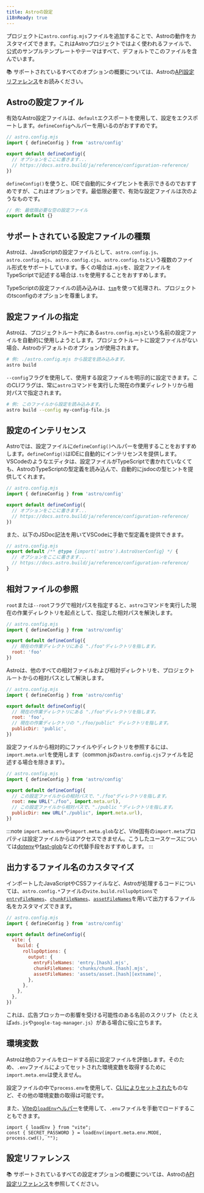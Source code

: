 ```yaml
---
title: Astroの設定
i18nReady: true
---
```


プロジェクトに`astro.config.mjs`ファイルを追加することで、Astroの動作をカスタマイズできます。これはAstroプロジェクトではよく使われるファイルで、公式のサンプルテンプレートやテーマはすべて、デフォルトでこのファイルを含んでいます。

📚 サポートされているすべてのオプションの概要については、Astroの[API設定リファレンス](/ja/reference/configuration-reference/)をお読みください。

## Astroの設定ファイル

有効なAstro設定ファイルは、`default`エクスポートを使用して、設定をエクスポートします。`defineConfig`ヘルパーを用いるのがおすすめです。

```js
// astro.config.mjs
import { defineConfig } from 'astro/config'

export default defineConfig({
  // オプションをここに書きます...
  // https://docs.astro.build/ja/reference/configuration-reference/
})
```

`defineConfig()`を使うと、IDEで自動的にタイプヒントを表示できるのでおすすめですが、これはオプションです。最低限必要で、有効な設定ファイルは次のようなものです。

```js title="astro.config.mjs"
// 例: 最低限必要な空の設定ファイル
export default {}
```

## サポートされている設定ファイルの種類

Astroは、JavaScriptの設定ファイルとして、`astro.config.js`、`astro.config.mjs`、`astro.config.cjs`、`astro.config.ts`という複数のファイル形式をサポートしています。多くの場合は`.mjs`を、設定ファイルをTypeScriptで記述する場合は`.ts`を使用することをおすすめします。

TypeScriptの設定ファイルの読み込みは、[`tsm`](https://github.com/lukeed/tsm)を使って処理され、プロジェクトのtsconfigのオプションを尊重します。
## 設定ファイルの指定

Astroは、プロジェクトルート内にある`astro.config.mjs`という名前の設定ファイルを自動的に使用しようとします。プロジェクトルートに設定ファイルがない場合、Astroのデフォルトのオプションが使用されます。

```bash
# 例: ./astro.config.mjs から設定を読み込みます。 
astro build
```

`--config`フラグを使用して、使用する設定ファイルを明示的に設定できます。このCLIフラグは、常に`astro`コマンドを実行した現在の作業ディレクトリから相対パスで指定されます。

```bash
# 例: このファイルから設定を読み込みます。
astro build --config my-config-file.js
```

## 設定のインテリセンス

Astroでは、設定ファイルに`defineConfig()`ヘルパーを使用することをおすすめします。`defineConfig()`はIDEに自動的にインテリセンスを提供します。VSCodeのようなエディタは、設定ファイルがTypeScriptで書かれていなくても、AstroのTypeScriptの型定義を読み込んで、自動的にjsdocの型ヒントを提供してくれます。

```js
// astro.config.mjs
import { defineConfig } from 'astro/config'

export default defineConfig({
  // オプションをここに書きます...
  // https://docs.astro.build/ja/reference/configuration-reference/
})
```
また、以下のJSDoc記法を用いてVSCodeに手動で型定義を提供できます。

```js
// astro.config.mjs
export default /** @type {import('astro').AstroUserConfig} */ {
  // オプションをここに書きます...
  // https://docs.astro.build/ja/reference/configuration-reference/
}
```

## 相対ファイルの参照

`root`または`--root`フラグで相対パスを指定すると、`astro`コマンドを実行した現在の作業ディレクトリを起点として、指定した相対パスを解決します。

```js
// astro.config.mjs
import { defineConfig } from 'astro/config'

export default defineConfig({
  // 現在の作業ディレクトリにある "./foo"ディレクトリを指します。
  root: 'foo'
})
```

Astroは、他のすべての相対ファイルおよび相対ディレクトリを、プロジェクトルートからの相対パスとして解決します。

```js
// astro.config.mjs
import { defineConfig } from 'astro/config'

export default defineConfig({
  // 現在の作業ディレクトリにある "./foo"ディレクトリを指します。
  root: 'foo',
  // 現在の作業ディレクトリの "./foo/public" ディレクトリを指します。
  publicDir: 'public',
})
```

設定ファイルから相対的にファイルやディレクトリを参照するには、`import.meta.url`を使用します（common.jsの`astro.config.cjs`ファイルを記述する場合を除きます）。

```js "import.meta.url"
// astro.config.mjs
import { defineConfig } from 'astro/config'

export default defineConfig({
  // この設定ファイルからの相対パスで、"./foo"ディレクトリを指します。
  root: new URL("./foo", import.meta.url),
  // この設定ファイルから相対パスで、"./public "ディレクトリを指します。
  publicDir: new URL("./public", import.meta.url),
})
```

:::note
`import.meta.env`や`import.meta.glob`など、Vite固有の`import.meta`プロパティは設定ファイルからはアクセスできません。こうしたユースケースについては[dotenv](https://github.com/motdotla/dotenv)や[fast-glob](https://github.com/mrmlnc/fast-glob)などの代替手段をおすすめします。
:::

## 出力するファイル名のカスタマイズ

インポートしたJavaScriptやCSSファイルなど、Astroが処理するコードについては、`astro.config.*`ファイルの`vite.build.rollupOptions`で[`entryFileNames`](https://rollupjs.org/guide/en/#outputentryfilenames)、[`chunkFileNames`](https://rollupjs.org/guide/en/#outputchunkfilenames)、[`assetFileNames`](https://rollupjs.org/guide/en/#outputassetfilenames)を用いて出力するファイル名をカスタマイズできます。

```js ins={9-11}
// astro.config.mjs
import { defineConfig } from 'astro/config'

export default defineConfig({
  vite: {
    build: {
      rollupOptions: {
        output: {
          entryFileNames: 'entry.[hash].mjs',
          chunkFileNames: 'chunks/chunk.[hash].mjs',
          assetFileNames: 'assets/asset.[hash][extname]',
        },
      },
    },
  },
})
```

これは、広告ブロッカーの影響を受ける可能性のある名前のスクリプト（たとえば`ads.js`や`google-tag-manager.js`）がある場合に役に立ちます。

## 環境変数

Astroは他のファイルをロードする前に設定ファイルを評価します。そのため、`.env`ファイルによってセットされた環境変数を取得するために`import.meta.env`は使えません。

設定ファイルの中で`process.env`を使用して、[CLIによりセットされた](/ja/guides/environment-variables/#cliの利用)ものなど、その他の環境変数の取得は可能です。

また、[Viteの`loadEnv`ヘルパー](https://ja.vitejs.dev/config/#%E7%92%B0%E5%A2%83%E5%A4%89%E6%95%B0%E3%82%92%E8%A8%AD%E5%AE%9A%E3%81%AB%E4%BD%BF%E7%94%A8%E3%81%99%E3%82%8B)を使用して、`.env`ファイルを手動でロードすることもできます。

```astro title="astro.config.mjs"
import { loadEnv } from "vite";
const { SECRET_PASSWORD } = loadEnv(import.meta.env.MODE, process.cwd(), "");
```

## 設定リファレンス

📚 サポートされているすべての設定オプションの概要については、Astroの[API設定リファレンス](/ja/reference/configuration-reference/)を参照してください。
